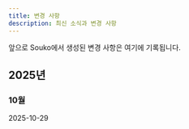 ```yaml
---
title: 변경 사항
description: 최신 소식과 변경 사항
---
```



앞으로 Souko에서 생성된 변경 사항은 여기에 기록됩니다.

## 2025년
### 10월
<Cards>
  <Card
    href="./updates/2025/10/0-2-0"
    title="v0.2.0"
  >
    2025-10-29
  </Card>
</Cards>